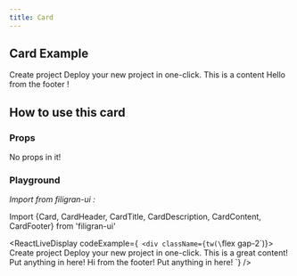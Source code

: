 ```yaml
---
title: Card
---
```


## Card Example

<Card className="w-1/3">
  <CardHeader>
    <CardTitle>Create project</CardTitle>
    <CardDescription>Deploy your new project in one-click.</CardDescription>
  </CardHeader>
  <CardContent>
    This is a content
  </CardContent>
  <CardFooter>
    Hello from the footer !
  </CardFooter>
</Card>

## How to use this card

### Props

No props in it!

### Playground

*Import from filigran-ui :*

Import \{Card, CardHeader, CardTitle, CardDescription, CardContent, CardFooter\} from 'filigran-ui'

<ReactLiveDisplay
  codeExample={`
          <div className={tw(\`flex gap-2\`)}>
            <Card className="w-1-3">
              <CardHeader>
                <CardTitle>Create project</CardTitle>
                <CardDescription>Deploy your new project in one-click.</CardDescription>
              </CardHeader>
              <CardContent>
                This is a great content! Put anything in here!
              </CardContent>
              <CardFooter>
                Hi from the footer! Put anything in here!
              </CardFooter>
            </Card>
          </div>`}
/>
